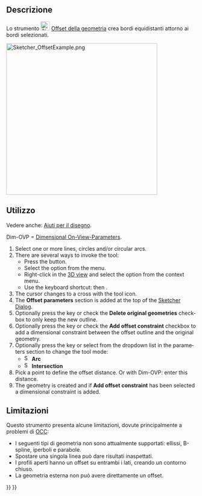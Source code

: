 <languages/>

{{Docnav/it
|[[Sketcher_Scale/it|Trasformazione scala]]
|[[Sketcher_Symmetry/it|Symmetria]]
|[[Sketcher_Workbench/it|Sketcher]]
|IconL=Sketcher_Scale.svg‎
|IconR=Sketcher_Symmetry.svg‎
|IconC=Workbench_Sketcher.svg
}}

{{GuiCommand/it
|Name=Sketcher Offset
|Name/it=Offset
|MenuLocation=Schizzo → Strumenti dello Sketcher → Offset della geometria
|Workbenches=[[Sketcher_Workbench/it|Sketcher]]
|Shortcut={{KEY|Z}} {{KEY|T}}
|Version=1.0
|SeeAlso=
}}

<span id="Description"></span>
==Descrizione==

Lo strumento [[Image:Sketcher_Offset.svg|24px]] [[Sketcher_Offset/it|Offset della geometria]] crea bordi equidistanti attorno ai bordi selezionati.

[[Image:Sketcher_OffsetExample.png‎|400px]]
{{Caption|Bordi equidistanti attorno a una polilinea di costruzione, chiusa (O) e aperta (U)}}

<span id="Usage"></span>
==Utilizzo==

Vedere anche: [[Sketcher_Workbench/it#Drawing_aids|Aiuti per il disegno]].

Dim-OVP = [[Sketcher_Preferences/it#General|Dimensional On-View-Parameters]].

<div lang="en" dir="ltr" class="mw-content-ltr">
# Select one or more lines, circles and/or circular arcs.
# There are several ways to invoke the tool:
#* Press the {{Button|[[Image:Sketcher_Offset.svg|16px]] [[Sketcher_Offset|Offset geometry]]}} button.
#* Select the {{MenuCommand|Sketcher → Sketcher tools → [[Image:Sketcher_Offset.svg|16px]] Offset geometry}} option from the menu.
#* Right-click in the [[3D_view|3D view]] and select the {{MenuCommand|[[Image:Sketcher_Offset.svg|16px]] Offset geometry}} option from the context menu.
#* Use the keyboard shortcut: {{KEY|Z}} then {{KEY|T}}.
# The cursor changes to a cross with the tool icon.
# The '''Offset parameters''' section is added at the top of the [[Sketcher_Dialog|Sketcher Dialog]].
# Optionally press the {{KEY|U}} key or check the '''Delete original geometries''' checkbox to only keep the new outline.
# Optionally press the {{KEY|J}} key or check the '''Add offset constraint''' checkbox to add a dimensional constraint between the offset outline and the original geometry.
# Optionally press the {{KEY|M}} key or select from the dropdown list in the parameters section to change the tool mode:
#* [[Image:Sketcher_OffsetArc.svg|16px]] '''Arc'''
#* [[Image:Sketcher_OffsetIntersection.svg|16px]] '''Intersection'''
# Pick a point to define the offset distance. Or with Dim-OVP: enter this distance.
# The geometry is created and if '''Add offset constraint''' has been selected a dimensional constraint is added.
</div>

<span id="Limitations"></span>
==Limitazioni==

Questo strumento presenta alcune limitazioni, dovute principalmente a problemi di [[OpenCASCADE/it|OCC]]:
* I seguenti tipi di geometria non sono attualmente supportati: ellissi, B-spline, iperboli e parabole.
* Spostare una singola linea può dare risultati inaspettati.
* I profili aperti hanno un offset su entrambi i lati, creando un contorno chiuso.
* La geometria esterna non può avere direttamente un offset.


{{Docnav/it
|[[Sketcher_Scale/it|Trasformazione scala]]
|[[Sketcher_Symmetry/it|Symmetria]]
|[[Sketcher_Workbench/it|Sketcher]]
|IconL=Sketcher_Scale.svg‎
|IconR=Sketcher_Symmetry.svg‎
|IconC=Workbench_Sketcher.svg
}}

{{Sketcher_Tools_navi{{#translation:}}}}
{{Userdocnavi{{#translation:}}}}